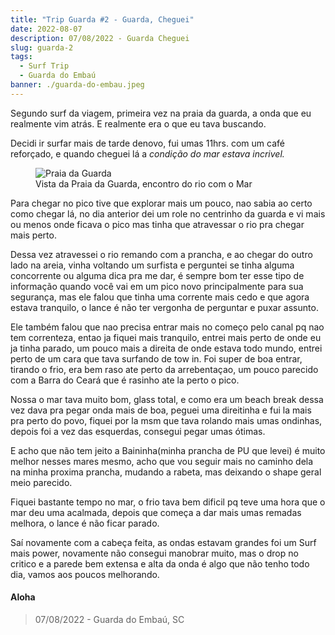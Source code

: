 ```yaml
---
title: "Trip Guarda #2 - Guarda, Cheguei"
date: 2022-08-07
description: 07/08/2022 - Guarda Cheguei
slug: guarda-2
tags:
  - Surf Trip
  - Guarda do Embaú
banner: ./guarda-do-embau.jpeg
---
```


Segundo surf da viagem, primeira vez na praia da guarda, a onda que eu realmente vim atrás. E realmente era o que eu tava buscando.

Decidi ir surfar mais de tarde denovo, fui umas 11hrs. com um café reforçado, e quando cheguei lá a *condição do mar estava incrivel.*

<figure>
    <img src="./guarda-do-embau.jpeg"
         alt="Praia da Guarda">
    <figcaption>Vista da Praia da Guarda, encontro do rio com o Mar</figcaption>
</figure>

Para chegar no pico tive que explorar mais um pouco, nao sabia ao certo como chegar lá, no dia anterior dei um role no centrinho da guarda e vi mais ou menos onde ficava o pico mas tinha que atravessar o rio pra chegar mais perto.

Dessa vez atravessei o rio remando com a prancha, e ao chegar do outro lado na areia, vinha voltando um surfista e perguntei se tinha alguma concorrente ou alguma dica pra me dar, é sempre bom ter esse tipo de informação quando você vai em um pico novo principalmente para sua segurança, mas ele falou que tinha uma corrente mais cedo e que agora estava tranquilo, o lance é não ter vergonha de perguntar e puxar assunto.

Ele também falou que nao precisa entrar mais no começo pelo canal pq nao tem correnteza, entao ja fiquei mais tranquilo, entrei mais perto de onde eu ja tinha parado, um pouco mais a direita de onde estava todo mundo, entrei perto de um cara que tava surfando de tow in. Foi super de boa entrar, tirando o frio, era bem raso ate perto da arrebentaçao, um pouco parecido com a Barra do Ceará que é rasinho ate la perto o pico.

Nossa o mar tava muito bom, glass total, e como era um beach break dessa vez dava pra pegar onda mais de boa, peguei uma direitinha e fui la mais pra perto do povo, fiquei por la msm que tava rolando mais umas ondinhas, depois foi a vez das esquerdas, consegui pegar umas ótimas.

E acho que não tem jeito a Baininha(minha prancha de PU que levei) é muito melhor nesses mares mesmo, acho que vou seguir mais no caminho dela na minha proxima prancha, mudando a rabeta, mas deixando o shape geral meio parecido.

Fiquei bastante tempo no mar, o frio tava bem dificil pq teve uma hora que o mar deu uma acalmada, depois que começa a dar mais umas remadas melhora, o lance é não ficar parado.

Saí novamente com a cabeça feita, as ondas estavam grandes foi um Surf mais power, novamente não consegui manobrar muito, mas o drop no critico e a parede bem extensa e alta da onda é algo que não tenho todo dia, vamos aos poucos melhorando.

#### Aloha

> 07/08/2022 - Guarda do Embaú, SC